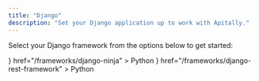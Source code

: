 ```yaml
---
title: "Django"
description: "Set your Django application up to work with Apitally."
---
```


Select your Django framework from the options below to get started:

<CardGroup cols={2}>
  <Card
    title="Django Ninja"
    icon={
      <img
        src="https://assets.apitally.io/frameworks/django-icon.svg"
        style={{ height: "32px", maxWidth: "unset" }}
        alt="Django icon"
      />
    }
    href="/frameworks/django-ninja"
  >
    Python
  </Card>
  <Card
    title="Django REST Framework"
    icon={
      <img
        src="https://assets.apitally.io/frameworks/django-icon.svg"
        style={{ height: "32px", maxWidth: "unset" }}
        alt="Django icon"
      />
    }
    href="/frameworks/django-rest-framework"
  >
    Python
  </Card>
</CardGroup>
